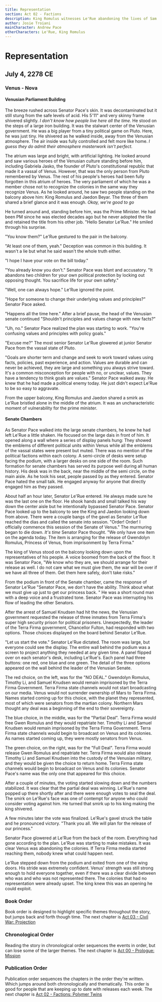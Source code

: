 ```yaml
---
title: Representation
section: Act 02 - Factions
description: King Romulus witnesses Le'Rue abandoning the lives of Sam and Tim to save the king's daughter when he could have saved all three.
author: Josie Troiani
mainCharacter: Andrew Pace
otherCharacters: Le'Rue, King Romulus
---
```

# Representation

## July 4, 2278 CE

### Venus - Nova

#### Venusian Parliament Building

The breeze rushed across Senator Pace's skin. It was decontaminated but it still stung from the safe levels of acid. His 5'11" and very skinny frame shivered slightly. *I don't know how people live here all the time.* He stood on the steps of a large iron building. It was the stalwart center of the Venusian government. He was a big player from a tiny political game on Pluto. Here, he was just tiny. He shivered as he walked inside, away from the Venusian atmosphere. The air inside was fully controlled and felt more like home. *I guess they do admit their atmosphere masterwork isn't perfect.*

The atrium was large and bright, with artificial lighting. He looked around and saw various heroes of the Venusian culture standing before him, including Gabriela Jasko, the founder of Pluto's constitutional republic that made it a vassal of Venus. However, that was the only person from Pluto remembered by Venus. The rest of his people's heroes had been fully forgotten in this atrium of heroes. The very parliament of which he was a member chose not to recognize the colonies in the same way they recognize Venus. As he looked around, he saw two people standing on the balcony above him: King Romulus and Jaedon Beyar. The three of them shared a brief glance and it was enough. *Okay, we're good to go*

He turned around and, standing before him, was the Prime Minister. He had been PM since he was elected decades ago but he never adopted the tile and retained the title from his other job. "Hello Senator Le'Rue." He smiled through his surprise.

"You know them?" Le'Rue gestured to the pair in the balcony.

"At least one of them, yeah." Deception was common in this building. It wasn't a lie but what he said wasn't the whole truth either.

"I hope I have your vote on the bill today."

"You already know you don't." Senator Pace was blunt and accusatory. "It abandons two children for your own political protection by locking out opposing thought. You sacrifice life for your own safety."

"Well, one can always hope." Le'Rue ignored the point.

"Hope for someone to change their underlying values and principles?" Senator Pace asked.

"Happens all the time here." After a brief pause, the head of the Venusian senate continued "Shouldn't principles and values change with new facts?"

"Uh, no." Senator Pace realized the plan was starting to work. "You're confusing values and principles with policy goals."

"Excuse me?" The most senior Senator Le'Rue glowered at junior Senator Pace from the vassal state of Pluto.

"Goals are shorter term and change and seek to work toward values using facts, policies, past experience, and action. Values are durable and can never be achieved, they are large and something you always strive toward. It's a common misconception for people with no, or unclear, values. They have a tendency to think goals are values." Senator Pace walked away. He knew that he had made a political enemy today. He just didn't expect Le'Rue to be so easy to aggravate.

From the upper balcony, King Romulus and Jaedon shared a smirk as Le'Rue bristled alone in the middle of the atrium. It was an uncharacteristic moment of vulnerability for the prime minister.

#### Senate Chambers

As Senator Pace walked into the large senate chambers, he knew he had left Le'Rue a little shaken. He focused on the large dais in front of him. It opened along a wall where a series of display panels hung: They showed the emblems of different political units within Venus while all the emblems of the vassal states were present but muted. There was no mention of the political factions within each colony. A semi-circle of desks were setup facing the podium, with a larger desks on one side of the room. Such formation for senate chambers has served its purpose well during all human history. His desk was in the back, near the middle of the semi circle, on the main aisle. As he took his seat, people passed by as they entered. Senator Pace hated the small talk. He engaged anyway for anyone that directly engaged him as they passed.

About half an hour later, Senator Le'Rue entered. He always made sure he was the last one on the floor. He shook hands and small talked his way down the center aisle but he intentionally bypassed Senator Pace. Senator Pace looked up to the balcony to see the King and Jaedon looking down from above. There were a couple bangs of the gavel as Senator Le'Rue reached the dias and called the senate into session. "Order! Order! I officially commence this session of the Senate of Venus." The murmuring began to die down. *It's time* Senator Pace thought. "We only have one item on the agenda today. The item is arranging for the release of Gwendolyn Romulus, Princess of Venus, from imprisonment by Terra Firma."

The king of Venus stood on the balcony looking down upon the representatives of his people. A voice boomed from the back of the floor. It was Senator Pace, "We know who they are, we should arrange for their release as well. I do not care what we must give them, the war will be over if we have all three of them. Get them here safely, don't take risks."

From the podium in front of the Senate chamber, came the response of Senator Le'Rue "Senator Pace, we don't have the ability. Think about what we must give up just to get our princess back. " He was a short round man with a deep voice and a frustrated tone. Senator Pace was interrupting his flow of leading the other Senators.

After the arrest of Samuel Knudsen had hit the news, the Venusian government requested the release of three inmates from Terra Firma's super high security prison for political prisoners. Unexpectedly, the leader of the Terra Firma government, Chancellor Fulton, had responded with two options. Those choices displayed on the board behind Senator Le'Rue.

"Let us start the vote." Senator Le'Rue dictated. The room was large, but everyone could see the display. The entire wall behind the podium was a screen to project anything they needed at any given time. A panel flipped over on each senator's desk, including Le'Rue's. Each panel had three buttons: one red, one blue and one green. The detail of the three options appeared on the wall behind the leader of the Venusian Senate.

The red choice, on the left, was for the "NO DEAL." Gwendolyn Romulus, Timothy Li, and Samuel Knudsen would remain imprisoned by the Terra Firma Government. Terra Firma state channels would not start broadcasting on our media. Venus would not surrender ownership of Mars to Terra Firma. Names started coming up for this choice, with the planet they represented, most of which were senators from the martian colony. Northern Mars thought any deal was a beginning of the end to their sovereignty.

The blue choice, in the middle, was for the "Partial Deal". Terra Firma would free Gwen Romulus and they would repatriate her. Timothy Li and Samuel Knudsen would remain imprisoned by the Terra Firma Government. Terra Firma state channels would begin to broadcast on Venus and its colonies. As names started coming up, they were mostly senators from Venus.

The green choice, on the right, was for the "Full Deal". Terra Firma would release Gwen Romulus and repatriate her. Terra Firma would also release Timothy Li and Samuel Knudsen into the custody of the Venusian military, and they would be given the choice to return home. Terra Firma state channels would begin to broadcast on Venus and its colonies. Senator Pace's name was the only one that appeared for this choice.

After a couple of minutes, the voting started slowing down and the numbers stabilized. It was clear that the partial deal was winning. Le'Rue's name popped up there shortly after and there were enough votes to seal the deal. The smirk on Le'Rue's face was one of contempt for anyone who could consider voting against him. He turned that smirk up to his king making the king shivered.

A few minutes later the vote was finalized. Le'Rue's gavel struck the table and he pronounced victory. "Thank you all. We will plan for the release of our princess."

Senator Pace glowered at Le'Rue from the back of the room. Everything had gone according to the plan. Le'Rue was starting to make mistakes. It was clear Venus was abandoning the colonies. If Terra Firma media started reaching them, nobody knew what could happen next.

Le'Rue stepped down from the podium and exited from one of the wing doors. His stride was extremely confident. Venus' strength was still strong enough to hold everyone together, even if there was a clear divide between who was and who was not represented there. The colonies that had no representation were already upset. The king knew this was an opening he could exploit.


### Book Order

Book order is designed to highlight specific themes throughout the story, but jumps back and forth though time.
<Callout type="info" emoji="️📖">
    The next chapter is [Act 03 - Civil War: Projection](./projection.mdx)
</Callout>

### Chronological Order

Reading the story in chronological order sequences the events in order, but can lose some of the larger themes.
<Callout type="info" emoji="️🕰️">
    The next chapter is [Act 00 - Prologue: Mission](../prologue/mission.mdx)
</Callout>

### Publication Order

Publication order sequences the chapters in the order they're written. Which jumps around both chronologically and thematically. This order is good for people that are keeping up to date with releases each week.
<Callout type="info" emoji="️✍️">
    The next chapter is [Act 02 - Factions: Polymer Twins](../factions/polymertwins.mdx)
</Callout>
